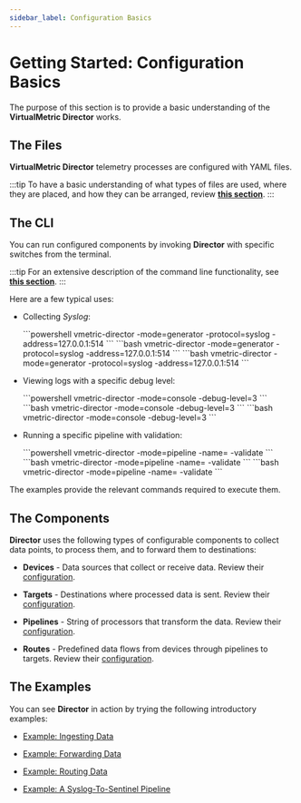 ```yaml
---
sidebar_label: Configuration Basics
---
```


# Getting Started: Configuration Basics

The purpose of this section is to provide a basic understanding of the **VirtualMetric Director** works.

## The Files

**VirtualMetric Director** telemetry processes are configured with YAML files.

:::tip
To have a basic understanding of what types of files are used, where they are placed, and how they can be arranged, review [**this section**](/docs/configuration/index.mdx#files-and-directories).
:::

## The CLI

You can run configured components by invoking **Director** with specific switches from the terminal.

:::tip
For an extensive description of the command line functionality, see [**this section**](/docs/configuration/cli.mdx).
:::

Here are a few typical uses:

* Collecting _Syslog_:

  <Tabs groupId="os-options">
    <TabItem value="windows" label="Windows" default>
      ```powershell
      vmetric-director -mode=generator -protocol=syslog -address=127.0.0.1:514
      ```
    </TabItem>
    
    <TabItem value="linux" label="Linux">
      ```bash
        vmetric-director -mode=generator -protocol=syslog -address=127.0.0.1:514
      ```
    </TabItem>

    <TabItem value="macos" label="macOS">
      ```bash
        vmetric-director -mode=generator -protocol=syslog -address=127.0.0.1:514
      ```
    </TabItem>
  </Tabs>

* Viewing logs with a specific debug level:

  <Tabs groupId="os-options">
    <TabItem value="windows" label="Windows" default>
      ```powershell
      vmetric-director -mode=console -debug-level=3
      ```
    </TabItem>
    
    <TabItem value="linux" label="Linux">
      ```bash
        vmetric-director -mode=console -debug-level=3
      ```
    </TabItem>

    <TabItem value="macos" label="macOS">
      ```bash
        vmetric-director -mode=console -debug-level=3
      ```
    </TabItem>
  </Tabs>

* Running a specific pipeline with validation:

  <Tabs groupId="os-options">
    <TabItem value="windows" label="Windows" default>
      ```powershell
      vmetric-director -mode=pipeline -name=<pipeline_name> -validate
      ```
    </TabItem>

    <TabItem value="linux" label="Linux">
      ```bash
        vmetric-director -mode=pipeline -name=<pipeline_name> -validate
      ```
    </TabItem>

    <TabItem value="macos" label="macOS">
      ```bash
        vmetric-director -mode=pipeline -name=<pipeline_name> -validate
      ```
    </TabItem>
  </Tabs>

The examples provide the relevant commands required to execute them.

## The Components

**Director** uses the following types of configurable components to collect data points, to process them, and to forward them to destinations:

* **Devices** - Data sources that collect or receive data. Review their [configuration](/docs/configuration/devices/index.mdx#configuration).

* **Targets** - Destinations where processed data is sent. Review their [configuration](/docs/configuration/targets/index.mdx#configuration).

* **Pipelines** - String of processors that transform the data. Review their [configuration](/docs/configuration/pipelines/index.mdx#configuration).

* **Routes** - Predefined data flows from devices through pipelines to targets. Review their [configuration](/docs/configuration/routes.mdx#configuration).

## The Examples

You can see **Director** in action by trying the following introductory examples:

- [Example: Ingesting Data](/docs/getting-started/example-ingesting-data.mdx)

- [Example: Forwarding Data](/docs/getting-started/example-forwarding-data.mdx)

- [Example: Routing Data](/docs/getting-started/example-routing-data.mdx)

- [Example: A Syslog-To-Sentinel Pipeline](/docs/getting-started/example-a-syslog-to-sentinel-pipeline.mdx)
